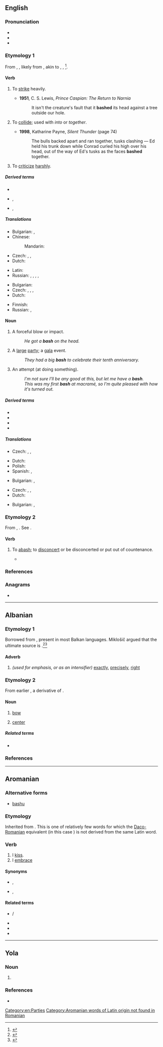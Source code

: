 {{also|Bash}}
==English==

===Pronunciation===
* {{IPA|en|/bæʃ/}}
* {{audio|en|En-au-bash.ogg|Audio (AU)}}
* {{rhymes|en|æʃ|s=1}}

===Etymology 1===
From {{inh|en|enm|*basshen}}, {{m|enm|*basken}}, likely from {{der|en|non|*baska|t=to strike}}, akin to {{cog|sv|basa|t=to baste, whip, lash, flog}}, {{cog|da|baske|t=to beat, strike, cudgel}}, {{cog|de|patschen|t=to slap}}<ref>{{R:ODS online|baske}}</ref>.

====Verb====
{{en-verb}}

# {{lb|en|informal}} To [[strike]] heavily.
#: {{ux|en|The thugs kept '''bashing''' the [[cower]]ing victim.}}
#: {{ux|en|If the engine won't start, '''bash''' it with this hammer.}}
#* '''1951''', C. S. Lewis, ''Prince Caspian: The Return to Narnia''
#*: It isn't the creature's fault that it '''bashed''' its head against a tree outside our hole.
# {{lb|en|informal}} To [[collide]]; used with ''into'' or ''together''.
#: {{ux|en|Don't '''bash''' into me with that [[shopping trolley]].}}
#* '''1998''', Katharine Payne, ‎''Silent Thunder'' (page 74)
#*: The bulls backed apart and ran together, tusks clashing — Ed held his trunk down while Conrad curled his high over his head, out of the way of Ed's tusks as the faces '''bashed''' together.
# {{lb|en|transitive|slang}} To [[criticize]] [[harsh]]ly.
#: {{ux|en|He '''bashed''' my [[idea]]s.}}

=====Derived terms=====
* {{l|en|bash the bishop}}
* {{l|en|gay bash}}, {{l|en|gay-bash}}
* {{l|en|trans bash}}, {{l|en|trans-bash}}

=====Translations=====
{{trans-top|to strike}}
* Bulgarian: {{t+|bg|фрасвам}}, {{t+|bg|удрям}}
* Chinese:
*: Mandarin: {{t+|cmn|揍|tr=zòu|sc=Hani}}
* Czech: {{t+|cs|udeřit|pf}}, {{t|cs|praštit|pf}}, {{t|cs|třísknout|pf}}
* Dutch: {{t+|nl|neerslagen}}
{{trans-mid}}
* Latin: {{t|la|cudere}}
* Russian: {{t+|ru|колоти́ть|impf}}, {{t+|ru|поколоти́ть|pf}}, {{t+|ru|бить|impf}}, {{t+|ru|поби́ть|pf}}, {{t+|ru|изби́ть|pf}}
{{trans-bottom}}

{{trans-see|collide}}

{{trans-top|to criticize}}
* Bulgarian: {{t+|bg|критикувам}}
* Czech: {{t+|cs|kritizovat|impf}}, {{t+|cs|zkritizovat|pf}}, {{t|cs|ztrhat|pf}}, {{t|cs|zdrbat|pf}}
* Dutch: {{t+|nl|kritiseren}}
{{trans-mid}}
* Finnish: {{t+|fi|mollata}}
* Russian: {{t+|ru|критикова́ть|impf}}, {{t+|ru|раскритикова́ть|pf}}
{{trans-bottom}}

====Noun====
{{en-noun}}

# {{lb|en|informal}} A forceful blow or impact.
#: ''He got a '''bash''' on the head.''
# {{lb|en|informal}} A [[large]] [[party]]; a [[gala]] event.
#: ''They had a big '''bash''' to celebrate their tenth anniversary.''
# {{lb|en|UK|informal|often in the phrase 'have a bash'}} An attempt (at doing something).
#: ''I'm not sure I'll be any good at this, but let me have a '''bash'''.''
#: ''This was my first '''bash''' at macramé, so I'm quite pleased with how it's turned out.'' 

=====Derived terms=====
* {{l|en|basher}}
* {{l|en|bashment}}
* {{l|en|on the bash}}
* {{l|en|megabash}}

=====Translations=====
{{trans-top|gala}}
* Czech: {{t+|cs|raut|m}}, {{t+|cs|recepce|f}}, {{t+|cs|banket|m}}
{{trans-mid}}
* Dutch: {{t|nl|gala bal|n}}
* Polish: {{t+|pl|biba|f}}
* Spanish: {{t+|es|juerga|f}}, {{t+|es|joda|f}}
{{trans-bottom}}

{{trans-top|an attack}}
* Bulgarian: {{t|bg|фрасване|n}}, {{t|bg|[[юмрук|юмручен]] [[удар]]|m}}
{{trans-mid}}
* Czech: {{t+|cs|rána|f}}, {{t|cs|šupa|f}}, {{t+|cs|pecka|f}}
* Dutch: {{t+|nl|neerslagen|n}}
{{trans-bottom}}

{{checktrans-top|gala}}
* Bulgarian: {{t|bg|фрасване|n}}, {{t|bg|[[юмрук|юмручен]] [[удар]]|m}}
{{trans-mid}}
{{trans-bottom}}

===Etymology 2===
From {{inh|en|enm|baschen}}, {{m|ang|baissen}}. See {{m|en|abash}}.

====Verb====
{{en-verb}}

# {{lb|en|obsolete|transitive}} To [[abash]]; to [[disconcert]] or be disconcerted or put out of countenance.
#* {{RQ:Spenser Faerie Queene|book=II|canto=IV|stanza=37|passage=His countenance was bold and '''bashed''' not.}}

{{Webster 1913}}

===References===
<references/>

===Anagrams===
* {{anagrams|en|a=abhs|AHBs|Bahs|HABs|HBAs|Habs|bahs|habs|shab}}

[[Category:en:Parties]]

----

==Albanian==

===Etymology 1===
Borrowed from {{bor|sq|sh|baš||exactly, just, right}}, present in most Balkan languages. Miklošič argued that the ultimate source is {{der|sq|tr|baş||head, leader}}.<ref>{{R:sq:Topalli|page=181}}</ref><ref>{{R:sq:Omari|page=97}}</ref>

====Adverb====
{{sq-adv|m|}}

# ''(used for emphasis, or as an intensifier)'' [[exactly]], [[precisely]], [[right]]

===Etymology 2===
From earlier {{m|sq|*balsha}}, a derivative of {{m|sq|ballë}}.

====Noun====
{{sq-noun|m|bashë|bashi|bashët}}

# {{lb|sq|nautical}} [[bow]] {{qualifier|of ship}}
# [[center]] {{qualifier|of room or chamber}}

=====Related terms=====
* {{l|sq|ballë}}

===References===
<references/>

----

==Aromanian==

===Alternative forms===
* [[bashu]]

===Etymology===
Inherited from {{inh|rup|la|bāsiō||I [[kiss]]}}. This is one of relatively few words for which the [[Daco-Romanian]] equivalent (in this case {{m|ro|săruta}}) is not derived from the same Latin word.

===Verb===
{{head|rup|verb|past participle|bãshatã}}

# I [[kiss]].
# I [[embrace]]

====Synonyms====
* {{sense|kiss}} {{l|rup|hiritsescu}}, {{l|rup|gugustedz}}
* {{sense|embrace}} {{l|rup|ambrãtsitedz}}, {{l|rup|ambrats}}

====Related terms====
* {{l|rup|bãshari}} / {{l|rup|bãshare}}
* {{l|rup|bãshat}}
* {{l|rup|dizbash}}
* {{l|rup|spribash}}

[[Category:Aromanian words of Latin origin not found in Romanian]]

----

==Yola==

===Noun===
{{head|yol|noun}}
# {{alternative form of|yol|baush}}

===References===
* {{R:Poole 1867|page=25}}